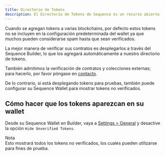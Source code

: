```yaml
---
title: Directorio de Tokens
description: El Directorio de Tokens de Sequence es un recurso abierto en GitHub que se utiliza para filtrar spam y distinguir los tokens verificados. Los usuarios pueden agregar manualmente nuevos tokens para que sean visibles en wallets e infraestructura actualizando la configuración del wallet o el directorio de tokens.
---
```


Cuando se agregan tokens a varias blockchains, por defecto estos tokens no se incluyen en la configuración predeterminada del wallet ya que muchos pueden considerarse spam hasta que sean verificados.

La mejor manera de verificar sus contratos es desplegarlos a través del Sequence Builder, lo que los agregará automáticamente a nuestro directorio de tokens.

También admitimos la verificación de contratos y colecciones externas; para hacerlo, por favor póngase en [contacto](https://go.crisp.chat/chat/embed/?website_id=9ef4395b-6bb1-4645-8e02-6071d89290a1).

De lo contrario, si está desplegando tokens para pruebas, también puede configurar su Sequence Wallet para mostrar tokens no verificados.

## Cómo hacer que los tokens aparezcan en su wallet
Desde su Sequence Wallet en Builder, vaya a [Settings > General](https://sequence.app/settings/general) y desactive la opción `Hide Unverified Tokens`.

<Warning>
  Nota <br />
  Esto mostrará todos los tokens no verificados, los cuales pueden utilizarse para fines de prueba.
</Warning>